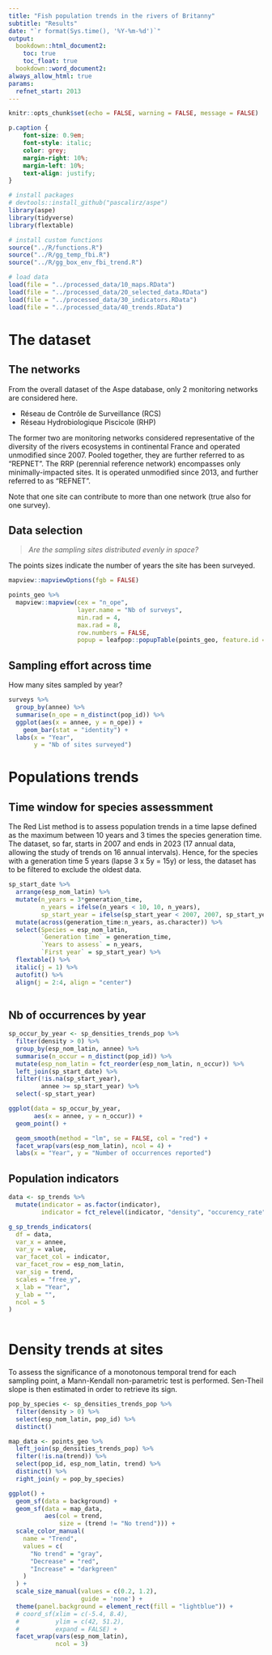 ```yaml
---
title: "Fish population trends in the rivers of Britanny"
subtitle: "Results"
date: "`r format(Sys.time(), '%Y-%m-%d')`"
output:
  bookdown::html_document2:
    toc: true
    toc_float: true
  bookdown::word_document2:
always_allow_html: true
params:
  refnet_start: 2013
---
```


```r
knitr::opts_chunk$set(echo = FALSE, warning = FALSE, message = FALSE)
```


```css
p.caption {
    font-size: 0.9em;
    font-style: italic;
    color: grey;
    margin-right: 10%;
    margin-left: 10%;  
    text-align: justify;
}
```


```r
# install packages
# devtools::install_github("pascalirz/aspe")
library(aspe)
library(tidyverse)
library(flextable)

# install custom functions
source("../R/functions.R")
source("../R/gg_temp_fbi.R")
source("../R/gg_box_env_fbi_trend.R")

# load data
load(file = "../processed_data/10_maps.RData")
load(file = "../processed_data/20_selected_data.RData")
load(file = "../processed_data/30_indicators.RData")
load(file = "../processed_data/40_trends.RData")
```

# The dataset

## The networks

From the overall dataset of the Aspe database, only 2 monitoring networks are considered here.

-   Réseau de Contrôle de Surveillance (RCS)\
-   Réseau Hydrobiologique Piscicole (RHP)

The former two are monitoring networks considered representative of the diversity of the rivers ecosystems in continental France and operated unmodified since 2007. Pooled together, they are further referred to as "REPNET". The RRP (perennial reference network) encompasses only minimally-impacted sites. It is operated unmodified since 2013, and further referred to as "REFNET". 

Note that one site can contribute to more than one network (true also for one survey).

## Data selection

> *Are the sampling sites distributed evenly in space?*

The points sizes indicate the number of years the site has been surveyed.

```r
mapview::mapviewOptions(fgb = FALSE)

points_geo %>% 
  mapview::mapview(cex = "n_ope",
                   layer.name = "Nb of surveys",
                   min.rad = 4,
                   max.rad = 8,
                   row.numbers = FALSE,
                   popup = leafpop::popupTable(points_geo, feature.id = FALSE))
```

## Sampling effort across time

How many sites sampled by year?

```r
surveys %>% 
  group_by(annee) %>% 
  summarise(n_ope = n_distinct(pop_id)) %>% 
  ggplot(aes(x = annee, y = n_ope)) +
    geom_bar(stat = "identity") +
  labs(x = "Year",
       y = "Nb of sites surveyed")
```

# Populations trends

## Time window for species assessmment

The Red List method is to assess population trends in a time lapse defined as the maximum between 10 years and 3 times the species generation time. The dataset, so far, starts in 2007 and ends in 2023 (17 annual data, allowing the study of trends on 16 annual intervals). Hence, for the species with a generation time 5 years (lapse 3 x 5y = 15y) or less, the dataset has to be filtered to exclude the oldest data.

```r
sp_start_date %>% 
  arrange(esp_nom_latin) %>% 
  mutate(n_years = 3*generation_time,
         n_years = ifelse(n_years < 10, 10, n_years),
         sp_start_year = ifelse(sp_start_year < 2007, 2007, sp_start_year)) %>% 
  mutate(across(generation_time:n_years, as.character)) %>% 
  select(Species = esp_nom_latin,
         `Generation time` = generation_time,
         `Years to assess` = n_years,
         `First year` = sp_start_year) %>% 
  flextable() %>% 
  italic(j = 1) %>% 
  autofit() %>% 
  align(j = 2:4, align = "center")
  
```


## Nb of occurrences by year

```r
sp_occur_by_year <- sp_densities_trends_pop %>% 
  filter(density > 0) %>% 
  group_by(esp_nom_latin, annee) %>% 
  summarise(n_occur = n_distinct(pop_id)) %>% 
  mutate(esp_nom_latin = fct_reorder(esp_nom_latin, n_occur)) %>% 
  left_join(sp_start_date) %>% 
  filter(!is.na(sp_start_year),
         annee >= sp_start_year) %>% 
  select(-sp_start_year)

ggplot(data = sp_occur_by_year,
       aes(x = annee, y = n_occur)) +
  geom_point() +

  geom_smooth(method = "lm", se = FALSE, col = "red") +
  facet_wrap(vars(esp_nom_latin), ncol = 4) +
  labs(x = "Year", y = "Number of occurrences reported")
```


## Population indicators

```r
data <- sp_trends %>% 
  mutate(indicator = as.factor(indicator),
         indicator = fct_relevel(indicator, "density", "occurency_rate", "false_abs", "true_pres"))

g_sp_trends_indicators(
  df = data,
  var_x = annee,
  var_y = value,
  var_facet_col = indicator,
  var_facet_row = esp_nom_latin,
  var_sig = trend,
  scales = "free_y",
  x_lab = "Year",
  y_lab = "",
  ncol = 5
) 
  
```

# Density trends at sites

To assess the significance of a monotonous temporal trend for each sampling point, a Mann-Kendall non-parametric test is performed. Sen-Theil slope is then estimated in order to retrieve its sign.


```r
pop_by_species <- sp_densities_trends_pop %>% 
  filter(density > 0) %>% 
  select(esp_nom_latin, pop_id) %>% 
  distinct()

map_data <- points_geo %>%
  left_join(sp_densities_trends_pop) %>%
  filter(!is.na(trend)) %>% 
  select(pop_id, esp_nom_latin, trend) %>% 
  distinct() %>% 
  right_join(y = pop_by_species)

ggplot() +
  geom_sf(data = background) +
  geom_sf(data = map_data,
          aes(col = trend,
              size = (trend != "No trend"))) +
  scale_color_manual(
    name = "Trend",
    values = c(
      "No trend" = "gray",
      "Decrease" = "red",
      "Increase" = "darkgreen"
    )
  ) +
  scale_size_manual(values = c(0.2, 1.2),
                    guide = 'none') +
  theme(panel.background = element_rect(fill = "lightblue")) +
  # coord_sf(xlim = c(-5.4, 8.4),
  #          ylim = c(42, 51.2),
  #          expand = FALSE) +
  facet_wrap(vars(esp_nom_latin),
             ncol = 3)
```

